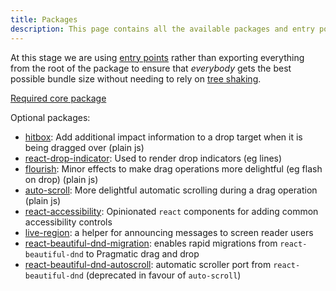 ```yaml
---
title: Packages
description: This page contains all the available packages and entry points for @atlaskit/pragmatic-drag-and-drop related packages.
---
```



<SectionMessage>

At this stage we are using [entry points](https://nodejs.org/api/packages.html#package-entry-points) rather than exporting everything from the root of the package to ensure that _everybody_ gets the best possible bundle size without needing to rely on [tree shaking](https://developer.mozilla.org/en-US/docs/Glossary/Tree_shaking).

</SectionMessage>

[Required core package](./core-package)

Optional packages:

- [hitbox](./hitbox): Add additional impact information to a drop target when it is being dragged over (plain js)
- [react-drop-indicator](./react-drop-indicator): Used to render drop indicators (eg lines)
- [flourish](./flourish): Minor effects to make drag operations more delightful (eg flash on drop) (plain js)
- [auto-scroll](./auto-scroll): More delightful automatic scrolling during a drag operation (plain js)
- [react-accessibility](./react-accessibility): Opinionated `react` components for adding common accessibility controls
- [live-region](./live-region): a helper for announcing messages to screen reader users
- [react-beautiful-dnd-migration](./react-beautiful-dnd-migration): enables rapid migrations from `react-beautiful-dnd` to Pragmatic drag and drop
- [react-beautiful-dnd-autoscroll](./react-beautiful-dnd-autoscroll): automatic scroller port from `react-beautiful-dnd` (deprecated in favour of `auto-scroll`)
